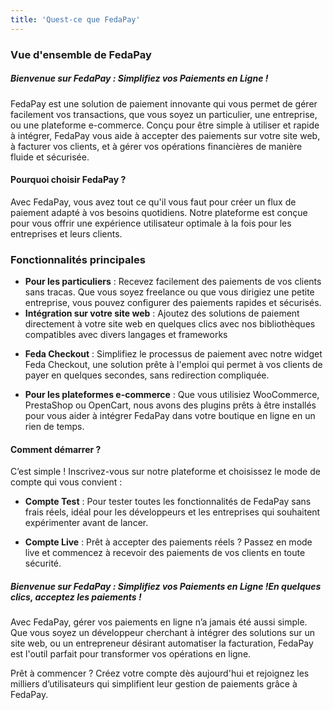```yaml
---
title: 'Quest-ce que FedaPay'
---
```


### Vue d'ensemble de FedaPay

##### Bienvenue sur FedaPay : Simplifiez vos Paiements en Ligne !

FedaPay est une solution de paiement innovante qui vous permet de gérer facilement vos transactions, que vous soyez un particulier, une entreprise, ou une plateforme e-commerce. Conçu pour être simple à utiliser et rapide à intégrer, FedaPay vous aide à accepter des paiements sur votre site web, à facturer vos clients, et à gérer vos opérations financières de manière fluide et sécurisée.

#### Pourquoi choisir FedaPay ?

Avec FedaPay, vous avez tout ce qu'il vous faut pour créer un flux de paiement adapté à vos besoins quotidiens. Notre plateforme est conçue pour vous offrir une expérience utilisateur optimale à la fois pour les entreprises et leurs clients.


### Fonctionnalités principales

- **Pour les particuliers** : Recevez facilement des paiements de vos clients sans tracas. Que vous soyez freelance ou que vous dirigiez une petite entreprise, vous pouvez configurer des paiements rapides et sécurisés.
- **Intégration sur votre site web** : Ajoutez des solutions de paiement directement à votre site web en quelques clics avec nos bibliothèques compatibles avec divers langages et frameworks 

<CardGroup>

<Card title="Node.js"  />
<Card title="PHP" />
<Card title="Angular" />
<Card title="Ruby" />
<Card title="React.js" />

</CardGroup>

- **Feda Checkout** : Simplifiez le processus de paiement avec notre widget Feda Checkout, une solution prête à l'emploi qui permet à vos clients de payer en quelques secondes, sans redirection compliquée.

- **Pour les plateformes e-commerce** : Que vous utilisiez WooCommerce, PrestaShop ou OpenCart, nous avons des plugins prêts à être installés pour vous aider à intégrer FedaPay dans votre boutique en ligne en un rien de temps.

#### Comment démarrer ?

C’est simple ! Inscrivez-vous sur notre plateforme et choisissez le mode de compte qui vous convient :

- **Compte Test** : Pour tester toutes les fonctionnalités de FedaPay sans frais réels, idéal pour les développeurs et les entreprises qui souhaitent expérimenter avant de lancer.

- **Compte Live** : Prêt à accepter des paiements réels ? Passez en mode live et commencez à recevoir des paiements de vos clients en toute sécurité.

##### Bienvenue sur FedaPay : Simplifiez vos Paiements en Ligne !En quelques clics, acceptez les paiements !

Avec FedaPay, gérer vos paiements en ligne n’a jamais été aussi simple. Que vous soyez un développeur cherchant à intégrer des solutions sur un site web, ou un entrepreneur désirant automatiser la facturation, FedaPay est l'outil parfait pour transformer vos opérations en ligne.

Prêt à commencer ? Créez votre compte dès aujourd'hui et rejoignez les milliers d’utilisateurs qui simplifient leur gestion de paiements grâce à FedaPay.
